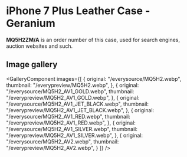 
# iPhone 7 Plus Leather Case - Geranium

<Callout type='info' emoji='👉🏻'>**MQ5H2ZM/A** is an order number of this case, used for search engines, auction websites and such.</Callout>

## Image gallery

<GalleryComponent
    images={[
      {
        original: "/everysource/MQ5H2.webp",
        thumbnail: "/everypreview/MQ5H2.webp",
      },
      {
        original: "/everysource/MQ5H2_AV1_GOLD.webp",
        thumbnail: "/everypreview/MQ5H2_AV1_GOLD.webp",
      },
      {
        original: "/everysource/MQ5H2_AV1_JET_BLACK.webp",
        thumbnail: "/everypreview/MQ5H2_AV1_JET_BLACK.webp",
      },
      {
        original: "/everysource/MQ5H2_AV1_RED.webp",
        thumbnail: "/everypreview/MQ5H2_AV1_RED.webp",
      },
      {
        original: "/everysource/MQ5H2_AV1_SILVER.webp",
        thumbnail: "/everypreview/MQ5H2_AV1_SILVER.webp",
      },
      {
        original: "/everysource/MQ5H2_AV2.webp",
        thumbnail: "/everypreview/MQ5H2_AV2.webp",
      }
    ]}
  />
